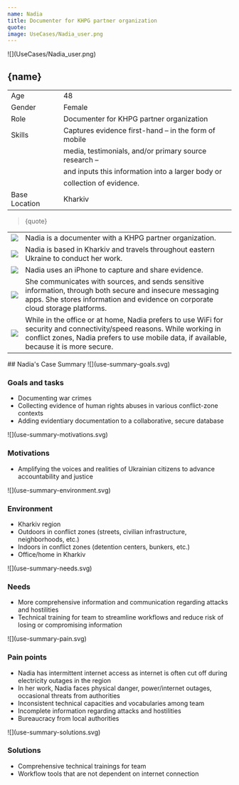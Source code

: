 ```yaml
---
name: Nadia
title: Documenter for KHPG partner organization
quote: 
image: UseCases/Nadia_user.png
---
```



<ProfileSection>
![](UseCases/Nadia_user.png)

## **{name}**

|               |                                                          |
| --------------|--------------------------------------------------------- |
| Age           | 48                                                       |
| Gender        | Female                                                   |
| Role          | Documenter for KHPG partner organization                 |
| Skills        | Captures evidence first-hand – in the form of mobile     |
|               | media, testimonials, and/or primary source research –    |
|               | and inputs this information into a larger body or        |
|               | collection of evidence.                                  |
| Base Location | Kharkiv                                                  |

> {quote}

|                    |                                                                                                                                                                                                                            |
| ------------------ | -------------------------------------------------------------------------------------------------------------------------------------------------------------------------------------------------------------------------- |
| ![](folder.svg)    | Nadia is a documenter with a KHPG partner organization.                                                                                                                                                                    |
| ![](folder.svg)    | Nadia is based in Kharkiv and travels throughout eastern Ukraine to conduct her work.                                                                                                                                      |
| ![](play.svg)      | Nadia uses an iPhone to capture and share evidence.                                                                                                                                                                        |
| ![](hands.svg)     | She communicates with sources, and sends sensitive information, through both secure and insecure messaging apps. She stores information and evidence on corporate cloud storage platforms.                                 |
| ![](website.svg)   | While in the office or at home, Nadia prefers to use WiFi for security and connectivity/speed reasons. While working in conflict zones, Nadia prefers to use mobile data, if available, because it is more secure.         |


</ProfileSection>
<AchievementsSection>
    ## Nadia's Case Summary

<AchievementItem>
![](use-summary-goals.svg)

### Goals and tasks

- Documenting war crimes
- Collecting evidence of human rights abuses in various conflict-zone contexts 
- Adding evidentiary documentation to a collaborative, secure database

</AchievementItem>
<AchievementItem>
![](use-summary-motivations.svg)

### Motivations

- Amplifying the voices and realities of Ukrainian citizens to advance accountability and justice

</AchievementItem>
<AchievementItem>
![](use-summary-environment.svg)

### Environment

- Kharkiv region
- Outdoors in conflict zones (streets, civilian infrastructure, neighborhoods, etc.)
- Indoors in conflict zones (detention centers, bunkers, etc.)
- Office/home in Kharkiv

</AchievementItem>
<AchievementItem>
![](use-summary-needs.svg)

### Needs

- More comprehensive information and communication regarding attacks and hostilities 
- Technical training for team to streamline workflows and reduce risk of losing or compromising information 

</AchievementItem>
<AchievementItem>
![](use-summary-pain.svg)

### Pain points

- Nadia has intermittent internet access as internet is often cut off during electricity outages in the region
- In her work, Nadia faces physical danger, power/internet outages, occasional threats from authorities 
- Inconsistent technical capacities and vocabularies among team
- Incomplete information regarding attacks and hostilities
- Bureaucracy from local authorities 

</AchievementItem>
<AchievementItem>
![](use-summary-solutions.svg)

### Solutions

- Comprehensive technical trainings for team 
- Workflow tools that are not dependent on internet connection

</AchievementItem>
</AchievementsSection>
